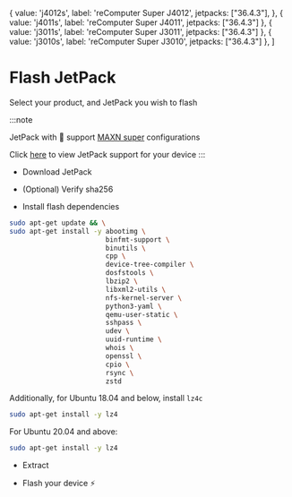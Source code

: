 
<!--
  The Jetson drop down selection
  To select the product and JetPack SDK (Jetson Linux) Version
--->


  { 
    value: 'j4012s', 
    label: 'reComputer Super J4012', 
    jetpacks: ["36.4.3"],
  },
  { 
    value: 'j4011s', 
    label: 'reComputer Super J4011', 
    jetpacks: ["36.4.3"] 
  },
  { 
    value: 'j3011s', 
    label: 'reComputer Super J3011', 
    jetpacks: ["36.4.3"] 
  },
  { 
    value: 'j3010s', 
    label: 'reComputer Super J3010', 
    jetpacks: ["36.4.3"] 
  },
]


# Flash JetPack


Select your product, and JetPack you wish to flash

<!--Mount the Select Components-->
<ProductSelect options={productOptions} />



:::note

JetPack with 🚀 support [MAXN super](https://developer.nvidia.com/blog/nvidia-jetpack-6-2-brings-super-mode-to-nvidia-jetson-orin-nano-and-jetson-orin-nx-modules/) configurations

Click [here](/) to view JetPack support for your device
:::

+ Download JetPack

<OneDriveLink />

+ (Optional) Verify sha256

<VerifySHA256 />

+ Install flash dependencies
```bash
sudo apt-get update && \
sudo apt-get install -y abootimg \
                        binfmt-support \
                        binutils \
                        cpp \
                        device-tree-compiler \
                        dosfstools \
                        lbzip2 \
                        libxml2-utils \
                        nfs-kernel-server \
                        python3-yaml \
                        qemu-user-static \
                        sshpass \
                        udev \
                        uuid-runtime \
                        whois \
                        openssl \
                        cpio \
                        rsync \
                        zstd
```

Additionally, for Ubuntu 18.04 and below, install `lz4c`

```bash
sudo apt-get install -y lz4
```

For Ubuntu 20.04 and above:

```bash
sudo apt-get install -y lz4
```

+ Extract

<ExtractFile />

+ Flash your device ⚡

<FlashCMD />



